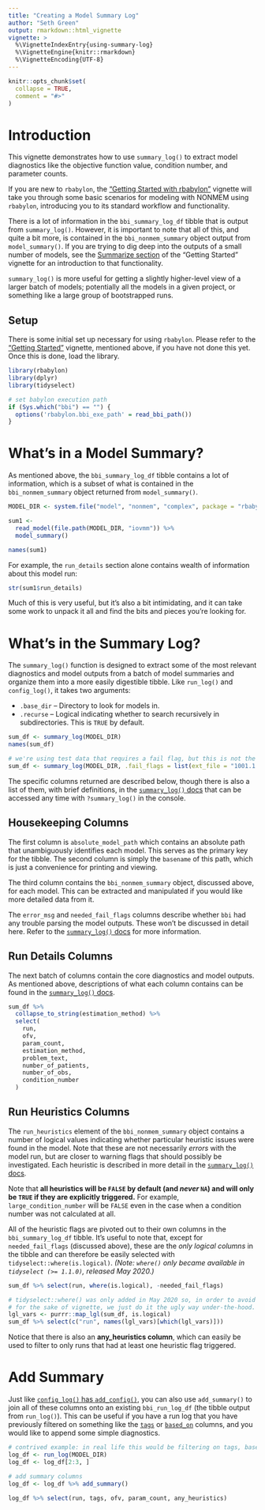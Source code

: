 ```yaml
---
title: "Creating a Model Summary Log"
author: "Seth Green"
output: rmarkdown::html_vignette
vignette: >
  %\VignetteIndexEntry{using-summary-log}
  %\VignetteEngine{knitr::rmarkdown}
  %\VignetteEncoding{UTF-8}
---
```


```r
knitr::opts_chunk$set(
  collapse = TRUE,
  comment = "#>"
)
```

# Introduction

This vignette demonstrates how to use `summary_log()` to extract model diagnostics like the objective function value, condition number, and parameter counts. 

If you are new to `rbabylon`, the ["Getting Started with rbabylon"](https://metrumresearchgroup.github.io/rbabylon/articles/getting-started.html) vignette will take you through some basic scenarios for modeling with NONMEM using `rbabylon`, introducing you to its standard workflow and functionality.

There is a lot of information in the `bbi_summary_log_df` tibble that is output from `summary_log()`. However, it is important to note that all of this, and quite a bit more, is contained in the `bbi_nonmem_summary` object output from `model_summary()`. If you are trying to dig deep into the outputs of a small number of models, see the [Summarize section](https://metrumresearchgroup.github.io/rbabylon/articles/getting-started.html#summarize-model) of the "Getting Started" vignette for an introduction to that functionality. 

`summary_log()` is more useful for getting a slightly higher-level view of a larger batch of models; potentially all the models in a given project, or something like a large group of bootstrapped runs.

## Setup

There is some initial set up necessary for using `rbabylon`. Please refer to the ["Getting Started"](https://metrumresearchgroup.github.io/rbabylon/articles/getting-started.html#setup) vignette, mentioned above, if you have not done this yet. Once this is done, load the library.

```r
library(rbabylon)
library(dplyr)
library(tidyselect)
```

```r
# set babylon execution path
if (Sys.which("bbi") == "") {
  options('rbabylon.bbi_exe_path' = read_bbi_path())
}
```

# What's in a Model Summary?

As mentioned above, the `bbi_summary_log_df` tibble contains a lot of information, which is a subset of what is contained in the `bbi_nonmem_summary` object returned from `model_summary()`.

```r
MODEL_DIR <- system.file("model", "nonmem", "complex", package = "rbabylon")

sum1 <- 
  read_model(file.path(MODEL_DIR, "iovmm")) %>%
  model_summary()

names(sum1)
```

For example, the `run_details` section alone contains wealth of information about this model run:

```r
str(sum1$run_details)
```

Much of this is very useful, but it's also a bit intimidating, and it can take some work to unpack it all and find the bits and pieces you're looking for.

# What's in the Summary Log?

The `summary_log()` function is designed to extract some of the most relevant diagnostics and model outputs from a batch of model summaries and organize them into a more easily digestible tibble. Like `run_log()` and `config_log()`, it takes two arguments:

* `.base_dir` -- Directory to look for models in.
* `.recurse` -- Logical indicating whether to search recursively in subdirectories. This is `TRUE` by default.

```r
sum_df <- summary_log(MODEL_DIR)
names(sum_df)
```

```r
# we're using test data that requires a fail flag, but this is not the focus of this vignette so we hide it.
sum_df <- summary_log(MODEL_DIR, .fail_flags = list(ext_file = "1001.1.TXT"))
```

The specific columns returned are described below, though there is also a list of them, with brief definitions, in the [`summary_log()` docs](https://metrumresearchgroup.github.io/rbabylon/reference/summary_log.html) that can be accessed any time with `?summary_log()` in the console.

## Housekeeping Columns

The first column is `absolute_model_path` which contains an absolute path that unambiguously identifies each model. This serves as the primary key for the tibble. The second column is simply the `basename` of this path, which is just a convenience for printing and viewing.

The third column contains the `bbi_nonmem_summary` object, discussed above, for each model. This can be extracted and manipulated if you would like more detailed data from it.

The `error_msg` and `needed_fail_flags` columns describe whether `bbi` had any trouble parsing the model outputs. These won't be discussed in detail here. Refer to the [`summary_log()` docs](https://metrumresearchgroup.github.io/rbabylon/reference/summary_log.html) for more information.

## Run Details Columns

The next batch of columns contain the core diagnostics and model outputs. As mentioned above, descriptions of what each column contains can be found in the [`summary_log()` docs](https://metrumresearchgroup.github.io/rbabylon/reference/summary_log.html).

```r
sum_df %>% 
  collapse_to_string(estimation_method) %>%
  select(
    run,
    ofv, 
    param_count, 
    estimation_method, 
    problem_text, 
    number_of_patients, 
    number_of_obs, 
    condition_number
  )
```

## Run Heuristics Columns

The `run_heuristics` element of the `bbi_nonmem_summary` object contains a number of logical values indicating whether particular heuristic issues were found in the model. Note that these are not necessarily _errors_ with the model run, but are closer to warning flags that should possibly be investigated. Each heuristic is described in more detail in the [`summary_log()` docs](https://metrumresearchgroup.github.io/rbabylon/reference/summary_log.html). 

Note that **all heuristics will be `FALSE` by default (and _never_ `NA`) and will only be `TRUE` if they are explicitly triggered.** For example, `large_condition_number` will be `FALSE` even in the case when a condition number was not calculated at all.

All of the heuristic flags are pivoted out to their own columns in the `bbi_summary_log_df` tibble. It's useful to note that, except for `needed_fail_flags` (discussed above), these are the _only logical columns_ in the tibble and can therefore be easily selected with `tidyselect::where(is.logical)`. _(Note: `where()` only became available in `tidyselect (>= 1.1.0)`, released May 2020.)_

```r
sum_df %>% select(run, where(is.logical), -needed_fail_flags)
```
```r
# tidyselect::where() was only added in May 2020 so, in order to avoid having to bump our "oldest supported"
# for the sake of vignette, we just do it the ugly way under-the-hood.
lgl_vars <- purrr::map_lgl(sum_df, is.logical)
sum_df %>% select(c("run", names(lgl_vars)[which(lgl_vars)]))
```

Notice that there is also an **any_heuristics column**, which can easily be used to filter to only runs that had at least one heuristic flag triggered.

# Add Summary

Just like [`config_log()` has `add_config()`](https://metrumresearchgroup.github.io/rbabylon/articles/using-based-on.html#checking-if-models-are-up-to-date-with-config_log), you can also use `add_summary()` to join all of these columns onto an existing `bbi_run_log_df` (the tibble output from `run_log()`). This can be useful if you have a run log that you have previously filtered on something like the [`tags`](https://metrumresearchgroup.github.io/rbabylon/articles/getting-started.html#filtering-tags-example) or [`based_on`](https://metrumresearchgroup.github.io/rbabylon/articles/using-based-on.html#filtering-tags-example) columns, and you would like to append some simple diagnostics.


```r
# contrived example: in real life this would be filtering on tags, based_on, etc.
log_df <- run_log(MODEL_DIR)
log_df <- log_df[2:3, ]

# add summary columns
log_df <- log_df %>% add_summary()

log_df %>% select(run, tags, ofv, param_count, any_heuristics)
```
